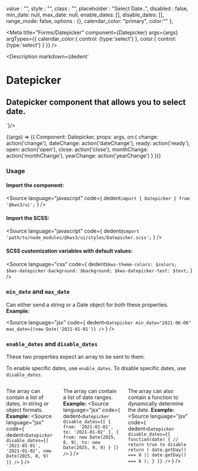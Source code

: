
  value : "",
  style : "",
  class : "",
  placeholder : "Select Date..",
  disabled : false,
  min_date: null,
  max_date: null,
  enable_dates: [],
  disable_dates: [],
  range_mode: false,
  options : {},
  calendar_color: "primary",
  color:""
};

<Meta
  title="Forms/Datepicker"
  component={Datepicker}
  args={args}
  argTypes={{
    calendar_color:{
      control: {type:'select'}
    },
    color:{
      control: {type:'select'}
    }
  }}
/>

<Description markdown={dedent`
# Datepicker
## Datepicker component that allows you to select date.
`}/>

<Canvas>
  <Story
  name="Datepicker"
  args={args}
  >
  {(args) => ({
    Component: Datepicker,
    props: args,
    on:{
      change: action('change'),
      dateChange: action('dateChange'),
      ready: action('ready'),
      open: action('open'),
      close: action('close'),
      monthChange: action('monthChange'),
      yearChange: action('yearChange')
    }
  })}
  </Story>
</Canvas>

<ArgsTable story="Datepicker" />

### Usage
#### Import the component:
<Source
  language="javascript"
  code={
    dedent`import { Datepicker } from '@kws3/ui';`
  }
/>

#### Import the SCSS:
<Source
  language="javascript"
  code={
    dedent`@import 'path/to/node_modules/@kws3/ui/styles/Datepicker.scss';`
  }
/>

#### SCSS customization variables with default values:
<Source
  language="css"
  code={
    dedent`
      $kws-theme-colors: $colors;
      $kws-datepicker-background: $background;
      $kws-datepicker-text: $text;
    `
  }
/>

### `min_date` and `max_date`

Can either send a string or a Date object for both these properties.
**Example:**

<Source
  language="jsx"
  code={
    dedent`
      <Datepicker
        min_date="2021-06-06"
        max_date={(new Date('2021-01-01')}
      />
    `
  }
/>


### `enable_dates` and `disable_dates`
These two properties expect an array to be sent to them.

To enable specific dates, use `enable_dates`. To disable specific dates, use `disable_dates`.

<div class="columns">
  <div class="column">

The array can contain a list of dates, in string or object formats.
**Example:**
<Source
  language="jsx"
  code={
    dedent`
      <Datepicker
        disable_dates={[
          '2021-01-01',
          '2021-01-02',
          new Date(2025, 8, 9)
        ]}
      />
    `
  }
/>

  </div>
  <div class="column">

The array can contain a list of date ranges.
**Example:**
<Source
  language="jsx"
  code={
    dedent`
      <Datepicker
        disable_dates={[
          {
            from: '2021-01-01',
            to: '2021-01-02'
          },
          {
            from: new Date(2025, 8, 9),
            to: new Date(2025, 9, 9)
          }
        ]}
      />
    `
  }
/>

  </div>
  <div class="column">

The array can also contain a function to dynamically determine the date.
**Example:**
<Source
  language="jsx"
  code={
    dedent`
      <Datepicker
        disable_dates={[
          function(date) {
            // return true to disable
            return (
              date.getDay() === 0 ||
              date.getDay() === 6
            );
          }
        ]}
      />
    `
  }
/>

  </div>
</div>
